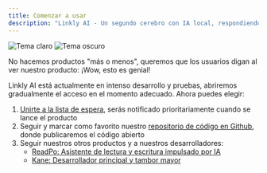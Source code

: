 ```yaml
---
title: Comenzar a usar
description: "Linkly AI - Un segundo cerebro con IA local, respondiendo instantáneamente desde tus archivos."
---
```


<img
  className="block dark:hidden"
  src="/images/hero-light.webp"
  alt="Tema claro"
/>
<img
  className="hidden dark:block"
  src="/images/hero-dark.webp"
  alt="Tema oscuro"
/>

<Tip>
  No hacemos productos "más o menos", queremos que los usuarios digan al ver nuestro producto: ¡Wow, esto es genial!
</Tip>

Linkly AI está actualmente en intenso desarrollo y pruebas, abriremos gradualmente el acceso en el momento adecuado. Ahora puedes elegir:

1. [Unirte a la lista de espera](https://xxx.com), serás notificado prioritariamente cuando se lance el producto
2. Seguir y marcar como favorito nuestro [repositorio de código en Github](https://github.com/LinklyAI/desktop), donde publicaremos el código abierto
3. Seguir nuestros otros productos y a nuestros desarrolladores:
   - [ReadPo: Asistente de lectura y escritura impulsado por IA](https://readpo.com)
   - [Kane: Desarrollador principal y tambor mayor](https://x.com/blueeony) 